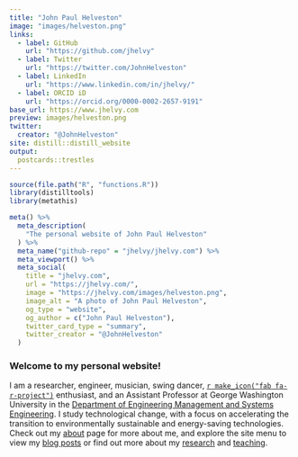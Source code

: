 ```yaml
---
title: "John Paul Helveston"
image: "images/helveston.png"
links:
  - label: GitHub
    url: "https://github.com/jhelvy"
  - label: Twitter
    url: "https://twitter.com/JohnHelveston"
  - label: LinkedIn
    url: "https://www.linkedin.com/in/jhelvy/"
  - label: ORCID iD
    url: "https://orcid.org/0000-0002-2657-9191"
base_url: https://www.jhelvy.com
preview: images/helveston.png
twitter:
  creator: "@JohnHelveston"
site: distill::distill_website
output:
  postcards::trestles
---
```


```r
source(file.path("R", "functions.R"))
library(distilltools)
library(metathis)

meta() %>%
  meta_description(
    "The personal website of John Paul Helveston"
  ) %>%
  meta_name("github-repo" = "jhelvy/jhelvy.com") %>%
  meta_viewport() %>%
  meta_social(
    title = "jhelvy.com",
    url = "https://jhelvy.com/",
    image = "https://jhelvy.com/images/helveston.png",
    image_alt = "A photo of John Paul Helveston",
    og_type = "website",
    og_author = c("John Paul Helveston"),
    twitter_card_type = "summary",
    twitter_creator = "@JohnHelveston"
  )
```

### Welcome to my personal website!

I am a researcher, engineer, musician, swing dancer, [`r make_icon("fab fa-r-project")`](https://www.r-project.org/about.html) enthusiast, and an Assistant Professor at George Washington University in the [Department of Engineering Management and Systems Engineering](http://emse.seas.gwu.edu/). I study technological change, with a focus on accelerating the transition to environmentally sustainable and energy-saving technologies. Check out my [about](about.html) page for more about me, and explore the site menu to view my [blog posts](blog.html) or find out more about my [research](highlights.html) and [teaching](teaching.html).
